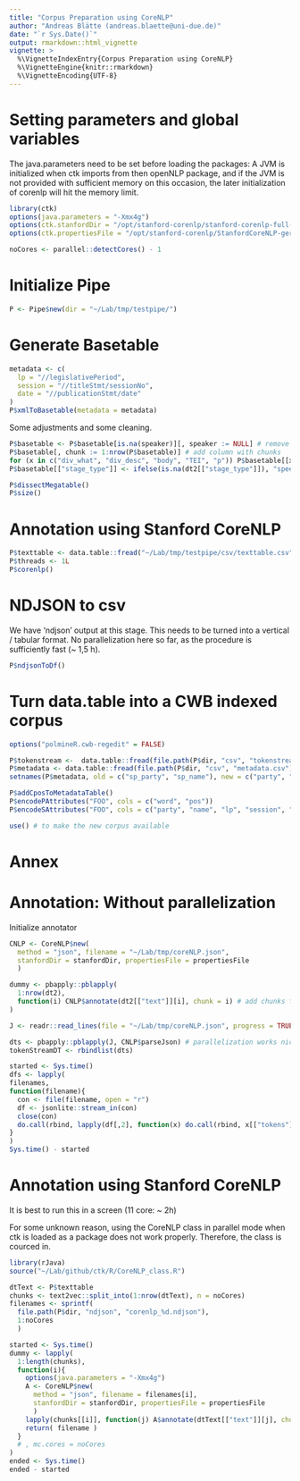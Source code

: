 ```yaml
---
title: "Corpus Preparation using CoreNLP"
author: "Andreas Blätte (andreas.blaette@uni-due.de)"
date: "`r Sys.Date()`"
output: rmarkdown::html_vignette
vignette: >
  %\VignetteIndexEntry{Corpus Preparation using CoreNLP}
  %\VignetteEngine{knitr::rmarkdown}
  %\VignetteEncoding{UTF-8}
---
```


# Setting parameters and global variables

The java.parameters need to be set before loading the packages: A JVM is initialized when ctk imports from then openNLP package, and if the JVM is not provided with sufficient memory on this occasion, the later initialization of corenlp will hit the memory limit.
  
```r
library(ctk)
options(java.parameters = "-Xmx4g")  
options(ctk.stanfordDir = "/opt/stanford-corenlp/stanford-corenlp-full-2017-06-09")
options(ctk.propertiesFile = "/opt/stanford-corenlp/StanfordCoreNLP-german.properties")

noCores <- parallel::detectCores() - 1
```


# Initialize Pipe

```r
P <- Pipe$new(dir = "~/Lab/tmp/testpipe/")
```

# Generate Basetable

```r
metadata <- c(
  lp = "//legislativePeriod",
  session = "//titleStmt/sessionNo",
  date = "//publicationStmt/date"
)
P$xmlToBasetable(metadata = metadata)
```

Some adjustments and some cleaning.

```r
P$basetable <- P$basetable[is.na(speaker)][, speaker := NULL] # remove text in speaker tag
P$basetable[, chunk := 1:nrow(P$basetable)] # add column with chunks
for (x in c("div_what", "div_desc", "body", "TEI", "p")) P$basetable[[x]] <- NULL # remove unnecessary columns
P$basetable[["stage_type"]] <- ifelse(is.na(dt2[["stage_type"]]), "speech", "interjection")
```


```r
P$dissectMegatable()
P$size()
```


# Annotation using Stanford CoreNLP

```r
P$texttable <- data.table::fread("~/Lab/tmp/testpipe/csv/texttable.csv")
P$threads <- 1L
P$corenlp()
```

# NDJSON to csv

We have 'ndjson' output at this stage. This needs to be turned into a vertical / tabular format. No parallelization here so far, as the procedure is sufficiently fast (~ 1,5 h).

```r
P$ndjsonToDf()
```


# Turn data.table into a CWB indexed corpus

```r
options("polmineR.cwb-regedit" = FALSE)

P$tokenstream <-  data.table::fread(file.path(P$dir, "csv", "tokenstream.csv"))
P$metadata <- data.table::fread(file.path(P$dir, "csv", "metadata.csv"))
setnames(P$metadata, old = c("sp_party", "sp_name"), new = c("party", "name"))

P$addCposToMetadataTable()
P$encodePAttributes("FOO", cols = c("word", "pos"))
P$encodeSAttributes("FOO", cols = c("party", "name", "lp", "session", "date"))
```


```r
use() # to make the new corpus available
```


# Annex

# Annotation: Without parallelization

Initialize annotator

```r
CNLP <- CoreNLP$new(
  method = "json", filename = "~/Lab/tmp/coreNLP.json",
  stanfordDir = stanfordDir, propertiesFile = propertiesFile
  )
```

```r
dummy <- pbapply::pblapply(
  1:nrow(dt2),
  function(i) CNLP$annotate(dt2[["text"]][i], chunk = i) # add chunks for matching with metadata table
)
```

```r
J <- readr::read_lines(file = "~/Lab/tmp/coreNLP.json", progress = TRUE)
```

```r
dts <- pbapply::pblapply(J, CNLP$parseJson) # parallelization works nicely here
tokenStreamDT <- rbindlist(dts)
```




```r
started <- Sys.time()
dfs <- lapply(
filenames,
function(filename){
  con <- file(filename, open = "r")
  df <- jsonlite::stream_in(con)
  close(con)
  do.call(rbind, lapply(df[,2], function(x) do.call(rbind, x[["tokens"]])))
}
)
Sys.time() - started
```


# Annotation using Stanford CoreNLP

It is best to run this in a screen (11 core: ~ 2h)

For some unknown reason, using the CoreNLP class in parallel mode when ctk is loaded as a package does not work properly. Therefore, the class is courced in.

```r
library(rJava)
source("~/Lab/github/ctk/R/CoreNLP_class.R")
```

```r
dtText <- P$texttable
chunks <- text2vec::split_into(1:nrow(dtText), n = noCores)
filenames <- sprintf(
  file.path(P$dir, "ndjson", "corenlp_%d.ndjson"),
  1:noCores
  )
```

```r
started <- Sys.time()
dummy <- lapply(
  1:length(chunks),
  function(i){
    options(java.parameters = "-Xmx4g")
    A <- CoreNLP$new(
      method = "json", filename = filenames[i],
      stanfordDir = stanfordDir, propertiesFile = propertiesFile
      )
    lapply(chunks[[i]], function(j) A$annotate(dtText[["text"]][j], chunk = j))
    return( filename )
  }
  # , mc.cores = noCores
)
ended <- Sys.time()
ended - started
```

